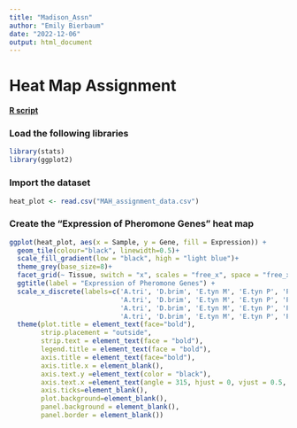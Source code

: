 ```yaml
---
title: "Madison_Assn"
author: "Emily Bierbaum"
date: "2022-12-06"
output: html_document
---
```

# **Heat Map Assignment**
**[R script](Madison_Assn.R)**

### Load the following libraries
```r
library(stats)
library(ggplot2)
```

### Import the dataset 
```r
heat_plot <- read.csv("MAH_assignment_data.csv")
```


### Create the "Expression of Pheromone Genes" heat map
```r
ggplot(heat_plot, aes(x = Sample, y = Gene, fill = Expression)) +
  geom_tile(colour="black", linewidth=0.5)+ 
  scale_fill_gradient(low = "black", high = "light blue")+
  theme_grey(base_size=8)+
  facet_grid(~ Tissue, switch = "x", scales = "free_x", space = "free_x") +
  ggtitle(label = "Expression of Pheromone Genes") +
  scale_x_discrete(labels=c('A.tri', 'D.brim', 'E.tyn M', 'E.tyn P', 'P.alb', 'R.kez', 
                            'A.tri', 'D.brim', 'E.tyn M', 'E.tyn P', 'P.alb', 'R.kez',
                            'A.tri', 'D.brim', 'E.tyn M', 'E.tyn P', 'P.alb', 'R.kez',
                            'A.tri', 'D.brim', 'E.tyn M', 'E.tyn P', 'P.alb', 'R.kez'))+
  theme(plot.title = element_text(face="bold"),
        strip.placement = "outside",
        strip.text = element_text(face = "bold"),
        legend.title = element_text(face = "bold"),
        axis.title = element_text(face="bold"),
        axis.title.x = element_blank(),
        axis.text.y =element_text(color = "black"),
        axis.text.x =element_text(angle = 315, hjust = 0, vjust = 0.5, color = "black"),
        axis.ticks=element_blank(),
        plot.background=element_blank(),
        panel.background = element_blank(),
        panel.border = element_blank())

```


